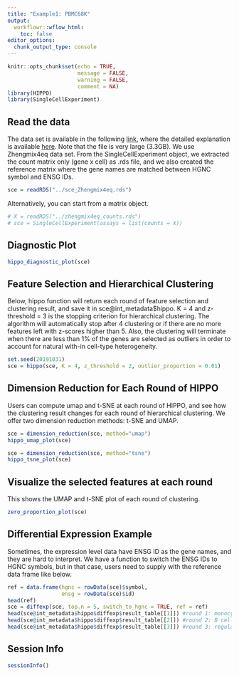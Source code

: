 ```yaml
---
title: "Example1: PBMC68K"
output:
  workflowr::wflow_html:
    toc: false
editor_options:
  chunk_output_type: console
---
```

```r
knitr::opts_chunk$set(echo = TRUE,
                      message = FALSE,
                      warning = FALSE,
                      comment = NA)
library(HIPPO)
library(SingleCellExperiment)
```

## Read the data

The data set is available in the following [link](http://imlspenticton.uzh.ch/robinson_lab/DuoClustering2018/DuoClustering2018.tar.gz), where the detailed explanation is available [here](https://github.com/markrobinsonuzh/scRNAseq_clustering_comparison). Note that the file is very large (3.3GB). We use Zhengmix4eq data set. From the SingleCellExperiment object, we extracted the count matrix only (gene x cell) as .rds file, and we also created the reference matrix where the gene names are matched between HGNC symbol and ENSG IDs. 

```r
sce = readRDS("../sce_Zhengmix4eq.rds")
```

Alternatively, you can start from a matrix object.

```r
# X = readRDS("../zhengmix4eq_counts.rds")
# sce = SingleCellExperiment(assays = list(counts = X))
```

## Diagnostic Plot

```r
hippo_diagnostic_plot(sce)
```

## Feature Selection and Hierarchical Clustering

Below, hippo function will return each round of feature selection and clustering result, and save it in sce@int_metadata$hippo. K = 4 and z-threshold = 3 is the stopping criterion for hierarchical clustering. The algorithm will automatically stop after 4 clustering or if there are no more features left with z-scores higher than 5. Also, the clustering will terminate when there are less than 1\% of the genes are selected as outliers in order to account for natural with-in cell-type heterogeneity.

```r
set.seed(20191031)
sce = hippo(sce, K = 4, z_threshold = 2, outlier_proportion = 0.01)
```

## Dimension Reduction for Each Round of HIPPO

Users can compute umap and t-SNE at each round of HIPPO, and see how the clustering result changes for each round of hierarchical clustering. We offer two dimension reduction methods: t-SNE and UMAP.

```r
sce = dimension_reduction(sce, method="umap")
hippo_umap_plot(sce)
```

```r
sce = dimension_reduction(sce, method="tsne")
hippo_tsne_plot(sce)
```

## Visualize the selected features at each round

This shows the UMAP and t-SNE plot of each round of clustering. 

```r
zero_proportion_plot(sce)
```

## Differential Expression Example

Sometimes, the expression level data have ENSG ID as the gene names, and they are hard to interpret. We have a function to switch the ENSG IDs to HGNC symbols, but in that case, users need to supply with the reference data frame like below.

```r
ref = data.frame(hgnc = rowData(sce)$symbol,
                 ensg = rowData(sce)$id)
head(ref)
sce = diffexp(sce, top.n = 5, switch_to_hgnc = TRUE, ref = ref)
head(sce@int_metadata$hippo$diffexp$result_table[[1]]) #round 1: monocytes
head(sce@int_metadata$hippo$diffexp$result_table[[2]]) #round 2: B cells
head(sce@int_metadata$hippo$diffexp$result_table[[3]]) #round 3: regulatory T cells
```


## Session Info

```r
sessionInfo()
```
